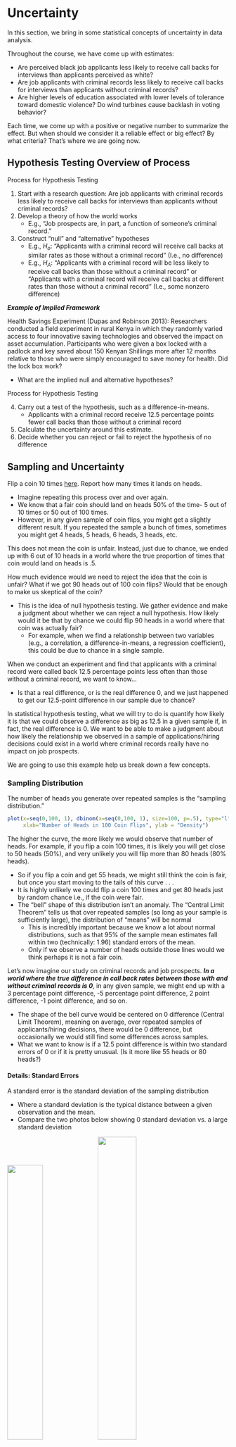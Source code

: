 # Uncertainty {#uncertainty}


In this section, we bring in some statistical concepts of uncertainty in data analysis.


Throughout the course, we have come up with estimates:

  - Are perceived black job applicants less likely to receive call backs for interviews than applicants perceived as white?
  - Are job applicants with criminal records less likely to receive call backs for interviews than applicants without criminal records?
  - Are higher levels of education associated with lower levels of tolerance toward domestic violence?
\item Do wind turbines cause backlash in voting behavior?


Each time, we come up with a positive or negative number to summarize the effect. But when should we consider it a reliable effect or big effect? By what criteria? That's where we are going now.



## Hypothesis Testing Overview of Process


Process for Hypothesis Testing

  1. Start with a research question: Are job applicants with criminal records less likely to receive call backs for interviews than applicants without criminal records?
  2. Develop  a theory of how the world works
      + E.g., "Job prospects are, in part, a function of someone's criminal record."
  3. Construct "null" and "alternative" hypotheses
      + E.g., $H_o$: "Applicants with a criminal record will receive call backs at similar rates as those without a criminal record" (I.e., no difference)
      + E.g., $H_A$: "Applicants with a criminal record will be less likely to receive call backs than those without a criminal record" or "Applicants with a criminal record will receive call backs at different rates than those without a criminal record"  (I.e., some nonzero difference)
      
    
***Example of Implied Framework***

Health Savings Experiment (Dupas and Robinson 2013): Researchers conducted a field experiment in rural Kenya in which they randomly varied access to four innovative saving technologies and observed the impact on asset accumulation. Participants who were given a box locked with a padlock and key saved about 150 Kenyan Shillings more after 12 months relative to those who were simply encouraged to save money for health. Did the lock box work?

  - What are the implied null and alternative hypotheses?
      
      
Process for Hypothesis Testing

  4. Carry out a test of the hypothesis, such as a difference-in-means.
      + Applicants with a criminal record receive 12.5 percentage points fewer call backs than those without a criminal record
  5. Calculate the uncertainty around this estimate. 
  6. Decide whether you can reject or fail to reject the hypothesis of no difference
  
  
  
## Sampling and Uncertainty


Flip a coin 10 times [here](https://flipsimu.com/). Report how many times it lands on heads.

  - Imagine repeating this process over and over again.
  - We know that a fair coin should land on heads 50\% of the time- 5 out of 10 times or 50 out of 100 times.
  - However, in any given sample of coin flips, you might get a slightly different result. If you repeated the sample a bunch of times, sometimes you might get 4 heads, 5 heads, 6 heads, 3 heads, etc.

This does not mean the coin is unfair. Instead, just due to chance, we ended up with 6 out of 10 heads in a world where the true proportion of times that coin would land on heads is .5.


How much evidence would we need to reject the idea that the coin is unfair? What if we got 90 heads out of 100 coin flips? Would that be enough to make us skeptical of the coin?

  - This is the idea of null hypothesis testing. We gather evidence and make a judgment about whether we can reject a null hypothesis. How likely would it be that by chance we could flip 90 heads in a world where that coin was actually fair?
      + For example, when we find a relationship between two variables (e.g., a correlation, a difference-in-means, a regression coefficient), this could be due to chance in a single sample. 
      
When we conduct an experiment and find that applicants with a criminal record were called back 12.5 percentage points less often than those without a criminal record, we want to know...

  - Is that a real difference, or is the real difference 0, and we just happened to get our 12.5-point difference in our sample due to chance?

In statistical hypothesis testing, what we will try to do is quantify how likely it is that we could observe a  difference as big as 12.5 in a given sample if, in fact, the real difference is 0. We want to be able to make a judgment about how likely the relationship we observed in a sample of applications/hiring decisions could exist in a world where criminal records really have no impact on job prospects.
  
  
We are going to use this example help us break down a few concepts.

### Sampling Distribution


The number of heads you generate over repeated samples is the "sampling distribution." 

```r
plot(x=seq(0,100, 1), dbinom(x=seq(0,100, 1), size=100, p=.5), type="l",
     xlab="Number of Heads in 100 Coin Flips", ylab = "Density")
```

The higher the curve, the more likely we would observe that number of heads. For example, if you flip a coin 100 times, it is likely you will get close to 50 heads (50\%), and very unlikely you will flip more than 80 heads (80\% heads).

  - So if you flip a coin and get  55 heads, we might still think the coin is fair, but once you start moving to  the tails of this curve . . . 
  - It is highly unlikely we could flip  a  coin  100 times and get 80 heads just by random chance i.e., if the coin were fair.
  - The "bell" shape of this distribution isn't an anomaly. The "Central Limit Theorem" tells us that over repeated samples (so long as your sample is sufficiently large), the distribution of "means" will be normal
      + This is incredibly important because we know a lot about normal distributions, such as that 95\% of the sample mean estimates fall within two (technically: 1.96) standard errors of the mean.
      + Only if we observe a number of heads outside those lines would we think perhaps it is not a fair coin.


Let's now imagine our study on criminal records and job prospects. ***In a world where the true difference in call back rates between those with and without criminal records is 0***, in any given sample, we might end up with a 3 percentage point difference, -5 percentage point difference, 2 point difference, -1 point difference, and so on.

  - The shape of the bell curve would be centered on 0 difference (Central Limit Theorem), meaning on average, over repeated samples of applicants/hiring decisions, there would be 0 difference, but occasionally we would still find some differences across samples.
  - What we want to know is if a 12.5 point difference is within two standard errors of 0 or if it is pretty unusual. (Is it more like 55 heads or 80 heads?)


#### Details: Standard Errors 

A standard error is the standard deviation of the sampling distribution

  - Where a standard deviation is the typical distance between a given observation and the mean.
  - Compare the two photos below showing 0 standard deviation vs. a large standard deviation

![](images/spread1.png){width=40%} ![](images/spread2.jpg){width=42%}

*From the Cartoon Guide to Statistics*

In real life studies, we don't know the actual sampling distribution because we only have 1 sample (we only had one study of applications/hiring decisions). 

So we estimate our standard error using the standard deviation of our sample ($S$) and sample size ($N$).

${\hat {SE}} = \frac{S}{\sqrt{N}}$

The bigger the sample, the SMALLER the standard error (which is good) because it means less uncertainty.



## Z-scores and p-values

Recall the Overview of Hypothesis Testing. Now, we are going to add details to help us make a final decision about the null hypothesis.


  4. Carry out a test of the hypothesis, such as a difference-in-means.
      + Applicants with a criminal record receive 12.5 percentage points fewer call backs than those without a criminal record
  5. Calculate the uncertainty around this estimate.
      + We will estimate the standard error of the estimate using the sample size and sample spread (standard deviation)
      + We can also estimate the confidence intervals
  6. Decide whether you can reject or fail to reject the hypothesis of no difference
      + Standarize the estimate and find the z-score (or t-statistic, which is similar)
          - The z score is an example of a "test statistic." The type of statistic might vary across applications, but its purpose will remain similar. Others include t-statistics and Chi-squared statistics.
      + How likely is it you would observe the z-score you found under this null distribution? (p-value)
      + If the p-value is small ($< 0.05$), reject the null.

A z-score helps us standardize the size of estimates across any units of study by quantifying the size of the estimate in terms of standard errors.

z-score = $\frac{\text{Estimate - Null}}{\hat{SE}} = \frac{\text{Estimate - 0}}{\hat{SE}}$

The z-score represents the number of standard errors away that the estimate is from the null. We can visualize the distribution of z-scores in the image below.

![](images/zscore.png)

The bell curve is centered on  0 and represents our null distribution. The z-score represents how many standard errors away our estimate is from the null.

  - Instead of the axis being the number of heads out of 100 coin flips, centered on the null hypothesis of 50 heads for a fair coin, the standardized scale is centered on 0. We can then visualize how far 80 coin flips is away from 50 by measuring how many standard errors 80 is away from the null of 50.
  
  
Recall, we asked: When we conduct an experiment and find that applicants with a criminal record were called back 12.5 percentage points less often than those without a criminal record, we want to know...

  - Is that a real difference, or is the real difference 0, and we just happened to get our 12.5-point difference in our sample due to random chance?

It so happens that our 12.5 percentage difference represents more than z=7 standard errors away from the null of z=0 difference.

We can visualize where z=7 is in our distribution below with the dashed purple line:

![](images/zscore2.png)

It is well outside of the red lines representing 1.96 standard errors.

Interpretation: It is really unlikely we would have observed this extreme in magnitude of difference if the true difference were 0. 

  - This likelihood represents the p-value, which is essentially 0 in this case. There is essentially 0 chance we would have observed a difference as large or larger than 12.5 (or -12.5) in a world where the true difference is 0.
  - If a p-value is < 0.05, we reject the null  hypothesis.
  - If instead, the p-value is larger than 0.05, we fail to reject the null. That would mean that we think it is reasonably possible to have observed a difference as big as 12.5 if in fact the true difference is 0.

We are going to focus on two-sided p-values, which focus on the magnitude of the z-score in either direction, instead of whether it is a positive or negative p-value. In other classes, you may also cover one-sided p-values.

### Relationship to Confidence Intervals

Relationship to Confidence Intervals: Our 12.5 percentage difference has a 95\% confidence interval of 6.8 to 18.3

  - It is constructed by taking $12.5 - 1.96*SE$ and $12.5 + 1.96*SE$ 
  - This means there is a 95\% chance that this interval contains the true population difference.

It gives us another way of describing our estimate that includes our uncertainty. We recognize that over repeated samples, we are not always going to get a 12.5 point difference. In any given sample, this estimate will differ a bit over the "sampling distribution."


## Wrapping up the Process

Let's Review the Process

  1. Start with a research question: Are job applicants with criminal records less likely to receive call backs for interviews than applicants without criminal records?
  2. Develop  a theory of how the world works
      + E.g., "Job prospects are, in part, a function of someone's criminal record."
  3. Construct "null" and "alternative" hypotheses
      + E.g., $H_o$: "Applicants with a criminal record will receive call backs at similar rates as those without a criminal record" (I.e., no difference)
      + E.g., $H_A$: "Applicants with a criminal record will be less likely to receive call backs than those without a criminal record" or "Applicants with a criminal record will receive call backs at different rates than those without a criminal record"  (I.e., some nonzero difference) 
  4. Carry out a test of the hypothesis, such as a difference-in-means.
      + Applicants with a criminal record receive 12.5 percentage points fewer call backs than those without a criminal record
  5. Calculate the uncertainty around this estimate. 
      + We could estimate the standard error with the sample standard deviation and sample size
      + We could also estimate the confidence intervals.
  6. Decide whether the result is significant. Can you reject or do you fail to reject the hypothesis of no difference?
      + Use the z-score/t-statistic and p-value
      + The z score is an example of a "test statistic." The type of statistic might vary across applications, but its purpose will remain similar. Others include t-statistics and Chi-squared statistics.
      

## Application: Health Savings Study

*For a video explainer of the code in this section, see below. (Via youtube, you can speed up the playback to 1.5 or 2x speed.)*

```r
library("vembedr")
library(knitr)

embed_url("https://www.youtube.com/watch?v=kJlonC8AI6w")
```


Health Savings Experiment (Dupas and Robinson 2013): Field experiment in rural Kenya in which they randomly varied access to four innovative saving technologies and observed the impact on asset accumulation.

***1. Start with a research question***

Can savings technologies help people accumulate assets?

***2. Develop  a theory of how the world works***

Providing people with a safe place to store money will help them save.

***3. Construct "null" and "alternative" hypotheses***

What are our null/alternative hypotheses?

***4. Carry out a test of the hypothesis, such as a difference-in-means.***

  - Individuals in all study arms were encouraged to save for health and were asked to set a health goal for themselves at the beginning of the study.  
  - In the first treatment group (Safe Box), respondents were given a box locked with a padlock and the key
  - The dependent variable is the amount saved after 12 months `fol2_amtinvest`

We will compare average savings between treatment conditions (a difference in means).

```r
rosca <- read.csv("https://raw.githubusercontent.com/ktmccabe/teachingdata/main/rosca.csv",
                  stringsAsFactors = T)
```

```r
## Compare means
mean.safebox <- mean(rosca$fol2_amtinvest[rosca$safe_box == 1], na.rm=T)
mean.encouragement <- mean(rosca$fol2_amtinvest[rosca$encouragement== 1], 
                           na.rm=T)
diff.means <- mean.safebox - mean.encouragement
diff.means
```

***5. Calculate the uncertainty around this estimate.*** 

To get uncertainty when calculating a difference in means, we can use the `t.test` function in R.

  - The first input is the vector of values from one group.
  - The second input is the vector of values from the other group.


To get the t-statistic, underneath the hood of the function, R is estimating the standard error by calculating the standard deviation in the sample and the sample size (the number of people in each condition).

```r
## Compare amount saved for those in Safe Box vs. 
## Encouragement Only conditions
test <- t.test(rosca$fol2_amtinvest[rosca$safe_box == 1],
               rosca$fol2_amtinvest[rosca$encouragement== 1])

test
```

***6. Decide whether you can reject or fail to reject the hypothesis of no difference***

We can extract the group means, the p-value of the difference and confidence interval of the difference.

```r
test$estimate

test$conf.int

test$p.value
```


Was the treatment significant? We say something is significant if the p-value is small, such as less than 0.05. We also use this criteria to assess if we should reject the null hypothesis.

  - In a "t test", the t-statistic serves as the z-score. It counts the number of standard errors away from the null. The t-statistic and z-scores differ slightly in how we calculate the corresponding p-value, but with a large enough sample size, these are also very similar. The `t.test` function in R calculates the p-value for you.


## Additional Applications

We will carry out the same type of hypothesis testing process for a range of different scenarios. Though the process will remain very similar, the underlying statistical test/calculation/R function will change.

  - If dependent variable is numeric / continuous, can use regression and `lm()` (type of independent variable does not matter)
  - If dependent variable is numeric and want to compare between two specific groups, can use `t.test()`
  - If dependent variable is binary, such as assessing the proportion of call back rates, and want to compare between two specific groups, can use `prop.test()`

Other tests exist for different situations


### Example Using Regression


***1. Start with a research question***

Do past election results help explain future election results?

***2. Develop  a theory of how the world works***

A third-party candidate's performance in one election will help us predict the success of a future third-party candidate.

***3. Construct "null" and "alternative" hypotheses and 4. Carry out a test of the hypothesis, such as a regression.***

In a regression, our key hypothesis test is about whether there is a significant, non-zero relationship between an independent variable and the outcome. 

  - The null hypothesis is that $\beta = 0$. The alternative is that $\beta \neq 0$.
  
Going back to our Florida example: The  null hypothesis would be the 1996 Perot vote does not help us explain the Buchanan 2000 vote (that $\beta = 0$). Our alternative is $\beta \neq 0$, that there is some relationship between 1996 Perot votes and the 2000 Buchanan vote in Florida counties.


```r
florida <- read.csv("https://raw.githubusercontent.com/ktmccabe/teachingdata/main/florida.csv")
```


We estimate $\hat \beta$: for every 1  additional vote Perot received in 1996, we expect Buchanan to receive .036 additional votes in 2000.

```r
fit <- lm(Buchanan00 ~ Perot96, data = florida)
coef(fit)
```



Is that relationship significant? In other words, is it helpful to know the Perot 1996 vote to help explain the Buchanan 2000 vote? Or should we treat the 0.036 number as essentially 0, just noise?

Recall that the $\hat \beta$ represents the estimated slope of the relationship.

```r
plot(x=florida$Perot96, y=florida$Buchanan00,
     xlab="Perot votes", ylab= "Buchanan Votes", main= "Buchanan vs. Perot Votes")
abline(fit, col="purple", lwd=3)
```

We ask: Is that relationship (the slope) significant (i.e., statistically different from 0 slope)? 

***5. Calculate the uncertainty around this estimate.*** 

Our regression `lm` function will also generate estimates of uncertainty related to hypothesis testing

```r
round(summary(fit)$coefficients, digits=4)
```

***6. Decide whether you can reject or fail to reject the hypothesis of no difference***

We see the p-value for Perot96 is essentially 0-- well less than 0.05. Therefore, it is highly unlikely we would observe a slope as big or bigger (in magnitude) as 0.0359 if Perot96 and Buchanan00 were actually unrelated.

  - We consider the effect "statistically significant."
  - We reject a null hypothesis that the Perot 1996 vote is unrelated to the Buchanan 2000 vote.

In social science papers, regressions are often presented in tables:


```r
library(texreg)
screenreg(fit)
```


### Example Using prop.test()

Sometimes our outcomes are 0 vs. 1 variables, which become proportions when we take the mean()

  - For example, applicants who get a call back vs. do not 
  - For example, voters who turn out to vote vs. do not

When you have this type of outcome variable, you may want to use a test designed specifically for testing the differences in proportions of two groups.

Experimental Example: Going Back to Resume and Race study

***1. Start with a research question***

Does race influence hiring decisions?

***2. Develop  a theory of how the world works***

Theory: Black applicants face discrimination in hiring.

***3. Construct "null" and "alternative" hypotheses***

We can conduct a two-sided hypothesis test

  - $H_o$: No difference in call back rates for Black and white applicants
  - $H_a$: Some difference in call back rates for Black and white applicants

The two-sided means we aren't specifying a direction of our alternative hypothesis. Instead, we are conducting test just trying to reject the idea of no difference between racial groups. Sometimes researchers may specify the alternative hypothesis in a directional way, such as Black applicants will have a lower call back rate than white applicants. However, it is more common to use a two-sided test, even if researchers have a theoretical hypothesis in a particular direction. 

```r
resume <- read.csv("https://raw.githubusercontent.com/ktmccabe/teachingdata/main/resume.csv")

head(resume)
```


***4. Carry out a test of the hypothesis, such as a test of proportions.***

Does being black (vs. white) decrease call backs? 

```r
table(resume$race, resume$call)

test <- prop.test(x=c(157, 235), n=c(157+2278, 235+2200))
```

  - The `prop.test()` function includes 4 inputs
  - The number of 1's from the first group, the number of 1's in the second group `c(n1, n2)`
  - The total observations from the first group, the total observations in the second group `c(total1, total2)`


***5. Calculate the uncertainty around this estimate.*** 


```r
test
```

You can extract the p.value for the difference in proportions and confidence interval


***6. Decide whether you can reject or fail to reject the hypothesis of no difference***

In the `prop.test` function, you see a X-squared statistic. You can treat this like the z-score. When you are doing a test of two groups, the X-squared is essentially the z-score squared. The X-squared refers to a Chi-squared test. In our case, the equivalent z-score would be about 4-- well more than 2 standard errors.

```r
round(test$p.value, digits=3)
```

What do you conclude about the hypothesis? Is it significant?


## In-Class Exercise Questions

Do negative ads increase voter turnout? In an experiment, suppose researchers found that a negative political ad intending to make voters angry toward the opposing candidate increased voter turnout by 5 percentage points relative to a control condition in which a non-political ad was shown. The difference between treatment and control had a p-value of 0.25, and the confidence interval was -1 to 11 percentage points.

  1.	What are the implied null and alternative hypotheses? 
  2.	What is the difference in voter turnout between the groups?
  3.	What do you conclude about the results? Is it significant? Do you reject or fail to reject the null hypothesis?
  4.	How do you interpret the p-value? 


If we imagine that we could conduct the negative advertising study over and over again, estimating voter turnout each time. The set of estimates of voter turnout across these hypothetical studies would be called the (circle one):

  A.	Standard error
  B.	Sampling distribution
  C.	Confidence Interval
  D.	Standard deviation


Are natural resources like oil negatively related to how democratic a country is? In a study, researchers looked at the correlation between the amount of oil available to a country and how democratic the country is according to expert ratings of democracy. The researchers ran a regression analysis and found that for every one-unit increase in the amount of oil a country has, the country has a b=.3 decrease in its democracy rating. The standard error of the coefficient is se = 0.05. The t-statistic is 6, with a p-value < 0.001. 

  1.	What are the implied null and alternative hypotheses? 
  2.	What do you conclude about the results? Is it significant? Do you reject or fail to reject the null hypothesis?









